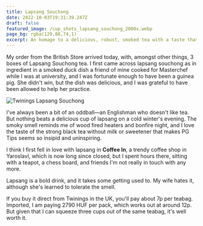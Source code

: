 ```yaml
---
title: Lapsang Souchong
date: 2022-10-03T19:31:39.247Z
draft: false
featured_image: /cup_shots_lapsang_souchong_2000x.webp
page_bg: rgba(129,88,74,1)
excerpt: An homage to a delicious, robust, smoked tea with a taste that tells tales of autumn evenings.
---
```


My order from the British Store arrived today, with, amongst other things, 3 boxes of Lapsang Souchong tea. I first came across lapsang souchong as in ingredient in a smoked duck dish a friend of mine cooked for Masterchef while I was at university, and I was fortunate enough to have been a guinea pig. She didn't win, but the dish was delicious, and I was grateful to have been allowed to help her practice.

![Twinings Lapsang Souchong](/1-twinings-lapsang-souchong-50-tea-bags_900x.progressive.webp)

I've always been a bit of an oddball—an Englishman who doesn't like tea. But nothing beats a delicious cup of lapsang on a cold winter's evening. The smoky smell reminds me of wood fired heaters and bonfire night, and I love the taste of the strong black tea without milk or sweetener that makes PG Tips seems so insipid and uninspiring.

I think I first fell in love with lapsang in **Coffee In**, a trendy coffee shop in Yaroslavl, which is now long since closed, but I spent hours there, sitting with a teapot, a chess board, and friends I'm not really in touch with any more.

Lapsang is a bold drink, and it takes some getting used to. My wife hates it, although she's learned to tolerate the smell.

If you buy it direct from Twinings in the UK, you'll pay about 7p per teabag. Imported, I am paying 2790 HUF per pack, which works out at around 12p. But given that I can squeeze three cups out of the same teabag, it's well worth it.
